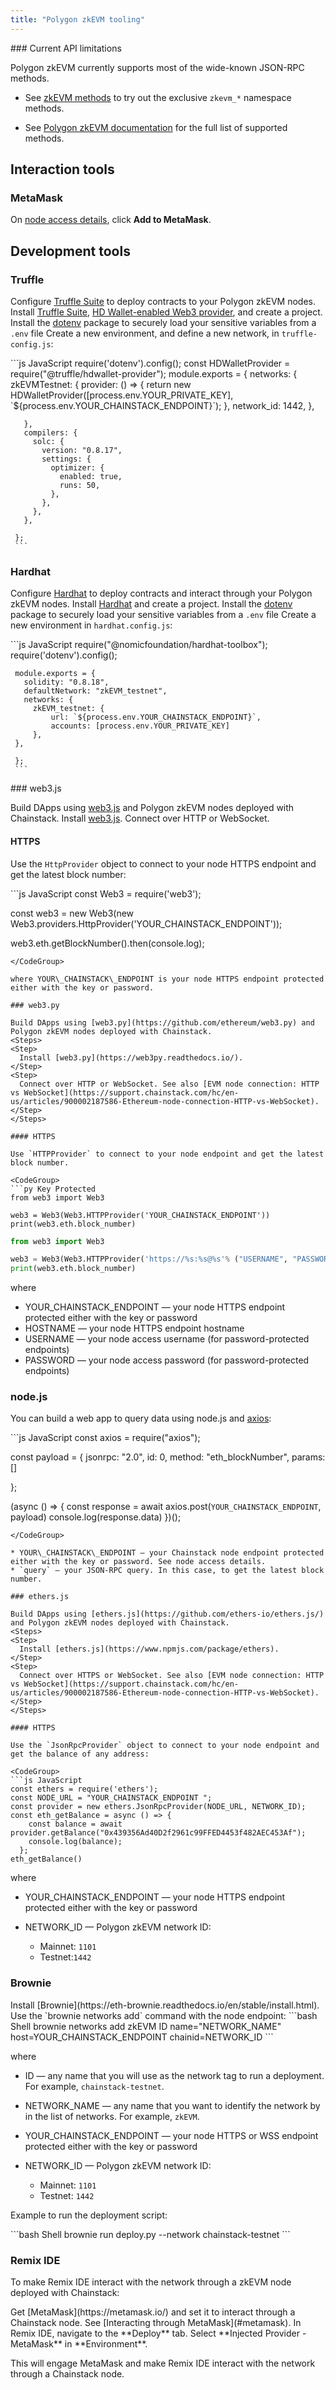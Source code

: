 ```yaml
---
title: "Polygon zkEVM tooling"
---
```


<Warning>
  ### Current API limitations

  Polygon zkEVM currently supports most of the wide-known JSON-RPC methods.

  * See [zkEVM methods](/reference/zkevm-rpc-methods) to try out the exclusive `zkevm_*` namespace methods.

  * See [Polygon zkEVM documentation](https://github.com/0xPolygonHermez/zkevm-node/blob/develop/docs/json-rpc-endpoints.md) for the full list of supported methods.
</Warning>

## Interaction tools

### MetaMask

On [node access details](/docs/manage-your-node#view-node-access-and-credentials), click **Add to MetaMask**.

## Development tools

### Truffle

Configure [Truffle Suite](https://truffleframework.com/) to deploy contracts to your Polygon zkEVM nodes.
<Steps>
  <Step>
    Install [Truffle Suite](https://truffleframework.com/), [HD Wallet-enabled Web3 provider](https://github.com/trufflesuite/truffle/tree/develop/packages/hdwallet-provider), and create a project.
  </Step>
  <Step>
    Install the [dotenv](https://www.npmjs.com/package/dotenv) package to securely load your sensitive variables from a `.env` file
  </Step>
  <Step>
    Create a new environment, and define a new network, in `truffle-config.js`:

   <CodeGroup>
     ```js JavaScript
     require('dotenv').config();
     const HDWalletProvider = require("@truffle/hdwallet-provider");
     module.exports = {
       networks: {
         zkEVMTestnet: {
           provider: () => {
             return new HDWalletProvider([process.env.YOUR_PRIVATE_KEY], `${process.env.YOUR_CHAINSTACK_ENDPOINT}`);
           },
           network_id: 1442,
         },

       },
       compilers: {
         solc: {
           version: "0.8.17",
           settings: {
             optimizer: {
               enabled: true,
               runs: 50,
             },
           },
         },
       },

     };
     ```
   </CodeGroup>
  </Step>
</Steps>

### Hardhat

Configure [Hardhat](https://hardhat.org/) to deploy contracts and interact through your Polygon zkEVM nodes.
<Steps>
  <Step>
    Install [Hardhat](https://hardhat.org/) and create a project.
  </Step>
  <Step>
    Install the [dotenv](https://www.npmjs.com/package/dotenv) package to securely load your sensitive variables from a `.env` file
  </Step>
  <Step>
    Create a new environment in `hardhat.config.js`:

   <CodeGroup>
     ```js JavaScript
     require("@nomicfoundation/hardhat-toolbox");
     require('dotenv').config();

     module.exports = {
       solidity: "0.8.18",
       defaultNetwork: "zkEVM_testnet",
       networks: {
         zkEVM_testnet: {
             url: `${process.env.YOUR_CHAINSTACK_ENDPOINT}`,
             accounts: [process.env.YOUR_PRIVATE_KEY]
         },
     },

     };
     ```
   </CodeGroup>
  </Step>
</Steps>
### web3.js

Build DApps using [web3.js](https://github.com/ethereum/web3.js/) and Polygon zkEVM nodes deployed with Chainstack.
<Steps>
  <Step>
    Install [web3.js](https://web3js.readthedocs.io/).
  </Step>
  <Step>
    Connect over HTTP or WebSocket.
  </Step>
</Steps>

#### HTTPS

Use the `HttpProvider` object to connect to your node HTTPS endpoint and get the latest block number:

<CodeGroup>
  ```js JavaScript
  const Web3 = require('web3');

  const web3 = new Web3(new Web3.providers.HttpProvider('YOUR_CHAINSTACK_ENDPOINT'));

  web3.eth.getBlockNumber().then(console.log);
  ```
</CodeGroup>

where YOUR\_CHAINSTACK\_ENDPOINT is your node HTTPS endpoint protected either with the key or password.

### web3.py

Build DApps using [web3.py](https://github.com/ethereum/web3.py) and Polygon zkEVM nodes deployed with Chainstack.
<Steps>
  <Step>
    Install [web3.py](https://web3py.readthedocs.io/).
  </Step>
  <Step>
    Connect over HTTP or WebSocket. See also [EVM node connection: HTTP vs WebSocket](https://support.chainstack.com/hc/en-us/articles/900002187586-Ethereum-node-connection-HTTP-vs-WebSocket).
  </Step>
</Steps>

#### HTTPS

Use `HTTPProvider` to connect to your node endpoint and get the latest block number.

<CodeGroup>
  ```py Key Protected
  from web3 import Web3

  web3 = Web3(Web3.HTTPProvider('YOUR_CHAINSTACK_ENDPOINT'))
  print(web3.eth.block_number)
  ```

  ```py Password Protected
  from web3 import Web3

  web3 = Web3(Web3.HTTPProvider('https://%s:%s@%s'% ("USERNAME", "PASSWORD", "HOSTNAME")))
  print(web3.eth.block_number)
  ```
</CodeGroup>

where

* YOUR\_CHAINSTACK\_ENDPOINT — your node HTTPS endpoint protected either with the key or password
* HOSTNAME — your node HTTPS endpoint hostname
* USERNAME — your node access username (for password-protected endpoints)
* PASSWORD — your node access password (for password-protected endpoints)

### node.js

You can build a web app to query data using node.js and [axios](https://www.npmjs.com/package/axios):

<CodeGroup>
  ```js JavaScript
  const axios = require("axios");

  const payload = {
      jsonrpc: "2.0",
      id: 0,
      method: "eth_blockNumber",
      params: []

  };

  (async () => {
      const response = await axios.post(`YOUR_CHAINSTACK_ENDPOINT`, payload)
      console.log(response.data)
  })();
  ```
</CodeGroup>

* YOUR\_CHAINSTACK\_ENDPOINT — your Chainstack node endpoint protected either with the key or password. See node access details.
* `query` — your JSON-RPC query. In this case, to get the latest block number.

### ethers.js

Build DApps using [ethers.js](https://github.com/ethers-io/ethers.js/) and Polygon zkEVM nodes deployed with Chainstack.
<Steps>
  <Step>
    Install [ethers.js](https://www.npmjs.com/package/ethers).
  </Step>
  <Step>
    Connect over HTTPS or WebSocket. See also [EVM node connection: HTTP vs WebSocket](https://support.chainstack.com/hc/en-us/articles/900002187586-Ethereum-node-connection-HTTP-vs-WebSocket).
  </Step>
</Steps>

#### HTTPS

Use the `JsonRpcProvider` object to connect to your node endpoint and get the balance of any address:

<CodeGroup>
  ```js JavaScript
  const ethers = require('ethers');
  const NODE_URL = "YOUR_CHAINSTACK_ENDPOINT ";
  const provider = new ethers.JsonRpcProvider(NODE_URL, NETWORK_ID);
  const eth_getBalance = async () => {
      const balance = await provider.getBalance("0x439356Ad40D2f2961c99FFED4453f482AEC453Af");
      console.log(balance);
    };
  eth_getBalance()
  ```
</CodeGroup>

where

* YOUR\_CHAINSTACK\_ENDPOINT — your node HTTPS endpoint protected either with the key or password

* NETWORK\_ID — Polygon zkEVM network ID:

  * Mainnet: `1101`
  * Testnet:`1442`

### Brownie

<Steps>
  <Step>
    Install [Brownie](https://eth-brownie.readthedocs.io/en/stable/install.html).
  </Step>
  <Step>
    Use the `brownie networks add` command with the node endpoint:

   <CodeGroup>
     ```bash Shell
     brownie networks add zkEVM ID name="NETWORK_NAME" host=YOUR_CHAINSTACK_ENDPOINT chainid=NETWORK_ID
     ```
   </CodeGroup>

   where

   * ID — any name that you will use as the network tag to run a deployment. For example, `chainstack-testnet`.

   * NETWORK\_NAME — any name that you want to identify the network by in the list of networks. For example, `zkEVM`.

   * YOUR\_CHAINSTACK\_ENDPOINT — your node HTTPS or WSS endpoint protected either with the key or password

   * NETWORK\_ID — Polygon zkEVM network ID:

     * Mainnet: `1101`
     * Testnet: `1442`
  </Step>
</Steps>

Example to run the deployment script:

<CodeGroup>
  ```bash Shell
  brownie run deploy.py --network chainstack-testnet
  ```
</CodeGroup>

### Remix IDE

To make Remix IDE interact with the network through a zkEVM node deployed with Chainstack:

<Steps>
  <Step>
    Get [MetaMask](https://metamask.io/) and set it to interact through a Chainstack node. See [Interacting through MetaMask](#metamask).
  </Step>
  <Step>
    In Remix IDE, navigate to the **Deploy** tab. Select **Injected Provider - MetaMask** in **Environment**.
  </Step>
</Steps>

This will engage MetaMask and make Remix IDE interact with the network through a Chainstack node.
